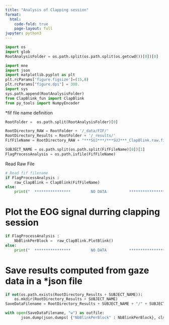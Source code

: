 ```yaml
---
title: "Analysis of Clapping session"
format:
  html:
    code-fold: true
    page-layout: full
jupyter: python3
---
```



```python
import os 
import glob
RootAnalysisFolder = os.path.split(os.path.split(os.getcwd())[0])[0]

import mne
import json
import matplotlib.pyplot as plt
plt.rcParams['figure.figsize']=(15,8)
plt.rcParams["figure.dpi"] = 300.
import sys
sys.path.append(RootAnalysisFolder)
from ClapBlink_fun import ClapBlink
from py_tools import NumpyEncoder
```


*fif file name definition

```python

RootFolder =  os.path.split(RootAnalysisFolder)[0]

RootDirectory_RAW = RootFolder + '/_data/FIF/'
RootDirectory_Results = RootFolder + '/_results/'
FifFileName = RootDirectory_RAW + "***SUJ***/***SUJ***_ClapBlink.raw.fif"

SUBJECT_NAME = os.path.split(os.path.split(FifFileName)[0])[1]
FlagProcessAnalysis = os.path.isfile(FifFileName)


```


Read Raw File

```python

# Read fif filename 
if FlagProcessAnalysis :
	raw_ClapBlink = ClapBlink(FifFileName)
else:
	print("  ****************         NO DATA          ****************")		
```
		
		

# Plot the EOG signal durring clapping session
```python
if FlagProcessAnalysis :
	NbBlinkPerBlock =  raw_ClapBlink.PlotBlink()
else:
	print("  ****************         NO DATA          ****************")		
```




# Save results computed from gaze data in a *json file
```python
if not(os.path.exists(RootDirectory_Results + SUBJECT_NAME)):
	os.mkdir(RootDirectory_Results + SUBJECT_NAME)
SaveDataFilename = RootDirectory_Results + SUBJECT_NAME + "/" + SUBJECT_NAME + "_ClapBlink.json"

with open(SaveDataFilename, "w") as outfile: 
	   json.dump(json.dumps( {"NbBlinkPerBlock" : NbBlinkPerBlock}, cls=NumpyEncoder), outfile)
	   
```
